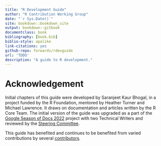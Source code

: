 ```yaml
--- 
title: "R Development Guide"
author: "R Contribution Working Group"
date: "`r Sys.Date()`"
site: bookdown::bookdown_site
output: bookdown::gitbook
documentclass: book
bibliography: [book.bib]
biblio-style: apalike
link-citations: yes
github-repo: forwards/rdevguide
url: 'TDDO'
description: "A guide to R development."
---
```


# Acknowledgement

Initial chapters of this guide were developed by Saranjeet Kaur Bhogal, in a project funded by the R Foundation, mentored by Heather Turner and Michael Lawrence. It draws on documentation and articles written by the R Core Team. The initial version of the guide was upgraded as a part of the [Google Season of Docs 2022](https://github.com/rstats-gsod/gsod2022/wiki/GSOD-2022-Proposal) project with two Technical Writers and reviewed by the [Steering Committee](https://github.com/rstats-gsod/gsod2022/wiki/GSOD-2022-Proposal#steering-committee).

This guide has benefited and continues to be benefited from varied contributions by several [contributors](https://github.com/r-devel/rdevguide#contributors-). 
